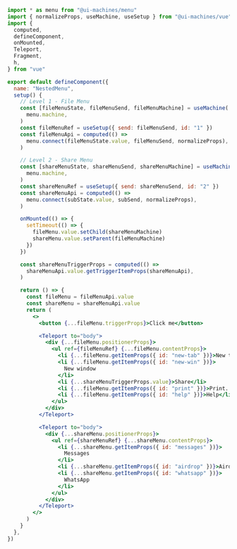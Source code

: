 ```jsx
import * as menu from "@ui-machines/menu"
import { normalizeProps, useMachine, useSetup } from "@ui-machines/vue"
import {
  computed,
  defineComponent,
  onMounted,
  Teleport,
  Fragment,
  h,
} from "vue"

export default defineComponent({
  name: "NestedMenu",
  setup() {
    // Level 1 - File Menu
    const [fileMenuState, fileMenuSend, fileMenuMachine] = useMachine(
      menu.machine,
    )
    const fileMenuRef = useSetup({ send: fileMenuSend, id: "1" })
    const fileMenuApi = computed(() =>
      menu.connect(fileMenuState.value, fileMenuSend, normalizeProps),
    )

    // Level 2 - Share Menu
    const [shareMenuState, shareMenuSend, shareMenuMachine] = useMachine(
      menu.machine,
    )
    const shareMenuRef = useSetup({ send: shareMenuSend, id: "2" })
    const shareMenuApi = computed(() =>
      menu.connect(subState.value, subSend, normalizeProps),
    )

    onMounted(() => {
      setTimeout(() => {
        fileMenu.value.setChild(shareMenuMachine)
        shareMenu.value.setParent(fileMenuMachine)
      })
    })

    const shareMenuTriggerProps = computed(() =>
      shareMenuApi.value.getTriggerItemProps(shareMenuApi),
    )

    return () => {
      const fileMenu = fileMenuApi.value
      const shareMenu = shareMenuApi.value
      return (
        <>
          <button {...fileMenu.triggerProps}>Click me</button>

          <Teleport to="body">
            <div {...fileMenu.positionerProps}>
              <ul ref={fileMenuRef} {...fileMenu.contentProps}>
                <li {...fileMenu.getItemProps({ id: "new-tab" })}>New tab</li>
                <li {...fileMenu.getItemProps({ id: "new-win" })}>
                  New window
                </li>
                <li {...shareMenuTriggerProps.value}>Share</li>
                <li {...fileMenu.getItemProps({ id: "print" })}>Print...</li>
                <li {...fileMenu.getItemProps({ id: "help" })}>Help</li>
              </ul>
            </div>
          </Teleport>

          <Teleport to="body">
            <div {...shareMenu.positionerProps}>
              <ul ref={shareMenuRef} {...shareMenu.contentProps}>
                <li {...shareMenu.getItemProps({ id: "messages" })}>
                  Messages
                </li>
                <li {...shareMenu.getItemProps({ id: "airdrop" })}>Airdrop</li>
                <li {...shareMenu.getItemProps({ id: "whatsapp" })}>
                  WhatsApp
                </li>
              </ul>
            </div>
          </Teleport>
        </>
      )
    }
  },
})
```
